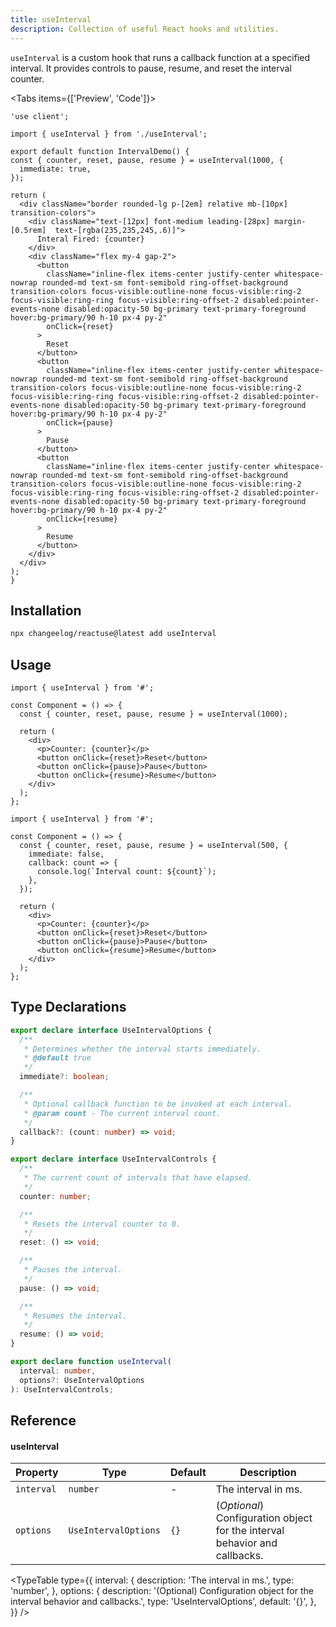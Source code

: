 ```yaml
---
title: useInterval
description: Collection of useful React hooks and utilities.
---
```


`useInterval` is a custom hook that runs a callback function at a specified interval. It provides controls to pause, resume, and reset the interval counter.

<Tabs items={['Preview', 'Code']}>
  <Tab value="Preview">
    <IntervalDemo />
  </Tab>
  <Tab value="Code">
  ```tsx
  'use client';

import { useInterval } from './useInterval';

export default function IntervalDemo() {
  const { counter, reset, pause, resume } = useInterval(1000, {
    immediate: true,
  });

  return (
    <div className="border rounded-lg p-[2em] relative mb-[10px] transition-colors">
      <div className="text-[12px] font-medium leading-[28px] margin-[0.5rem]  text-[rgba(235,235,245,.6)]">
        Interal Fired: {counter}
      </div>
      <div className="flex my-4 gap-2">
        <button
          className="inline-flex items-center justify-center whitespace-nowrap rounded-md text-sm font-semibold ring-offset-background transition-colors focus-visible:outline-none focus-visible:ring-2 focus-visible:ring-ring focus-visible:ring-offset-2 disabled:pointer-events-none disabled:opacity-50 bg-primary text-primary-foreground hover:bg-primary/90 h-10 px-4 py-2"
          onClick={reset}
        >
          Reset
        </button>
        <button
          className="inline-flex items-center justify-center whitespace-nowrap rounded-md text-sm font-semibold ring-offset-background transition-colors focus-visible:outline-none focus-visible:ring-2 focus-visible:ring-ring focus-visible:ring-offset-2 disabled:pointer-events-none disabled:opacity-50 bg-primary text-primary-foreground hover:bg-primary/90 h-10 px-4 py-2"
          onClick={pause}
        >
          Pause
        </button>
        <button
          className="inline-flex items-center justify-center whitespace-nowrap rounded-md text-sm font-semibold ring-offset-background transition-colors focus-visible:outline-none focus-visible:ring-2 focus-visible:ring-ring focus-visible:ring-offset-2 disabled:pointer-events-none disabled:opacity-50 bg-primary text-primary-foreground hover:bg-primary/90 h-10 px-4 py-2"
          onClick={resume}
        >
          Resume
        </button>
      </div>
    </div>
  );
}
  ```
  </Tab>
  </Tabs>

## Installation

```bash
npx changeelog/reactuse@latest add useInterval
```

## Usage

```tsx
import { useInterval } from '#';

const Component = () => {
  const { counter, reset, pause, resume } = useInterval(1000);

  return (
    <div>
      <p>Counter: {counter}</p>
      <button onClick={reset}>Reset</button>
      <button onClick={pause}>Pause</button>
      <button onClick={resume}>Resume</button>
    </div>
  );
};
```

```tsx
import { useInterval } from '#';

const Component = () => {
  const { counter, reset, pause, resume } = useInterval(500, {
    immediate: false,
    callback: count => {
      console.log(`Interval count: ${count}`);
    },
  });

  return (
    <div>
      <p>Counter: {counter}</p>
      <button onClick={reset}>Reset</button>
      <button onClick={pause}>Pause</button>
      <button onClick={resume}>Resume</button>
    </div>
  );
};
```

## Type Declarations

```ts
export declare interface UseIntervalOptions {
  /**
   * Determines whether the interval starts immediately.
   * @default true
   */
  immediate?: boolean;

  /**
   * Optional callback function to be invoked at each interval.
   * @param count - The current interval count.
   */
  callback?: (count: number) => void;
}

export declare interface UseIntervalControls {
  /**
   * The current count of intervals that have elapsed.
   */
  counter: number;

  /**
   * Resets the interval counter to 0.
   */
  reset: () => void;

  /**
   * Pauses the interval.
   */
  pause: () => void;

  /**
   * Resumes the interval.
   */
  resume: () => void;
}

export declare function useInterval(
  interval: number,
  options?: UseIntervalOptions
): UseIntervalControls;
```

## Reference

#### useInterval

| Property   | Type                 | Default | Description                                                                |
| ---------- | -------------------- | ------- | -------------------------------------------------------------------------- |
| `interval` | `number`             | -       | The interval in ms.                                                        |
| `options`  | `UseIntervalOptions` | `{}`    | (_Optional_) Configuration object for the interval behavior and callbacks. |

<TypeTable
  type={{
    interval: {
      description: 'The interval in ms.',
      type: 'number',
    },
    options: {
      description: '(Optional) Configuration object for the interval behavior and callbacks.',
      type: 'UseIntervalOptions',
      default: '{}',
    },
  }}
/> 
